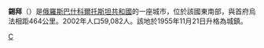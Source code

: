 {{coord|52|42|0|N|58|39|0|E|display=title}}
'''錫拜'''（{{lang-ru|Сиба́й}}）是[[俄羅斯|俄羅斯]][[巴什科爾托斯坦共和國|巴什科爾托斯坦共和國]]的一座城市，位於該國東南部，與首府烏法相距464公里。2002年人口59,082人。該地於1955年11月21日升格為城鎮。

{{巴什科爾托斯坦共和國行政區劃}}

[[Category:巴什科爾托斯坦共和國城市|С]]